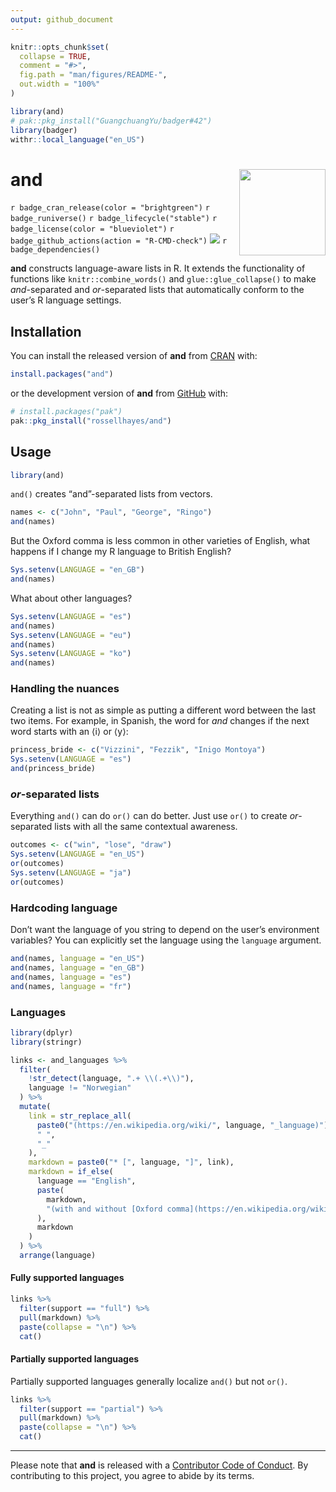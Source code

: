 ```yaml
---
output: github_document
---
```


<!-- README.md is generated from README.Rmd. Please edit that file -->

```r
knitr::opts_chunk$set(
  collapse = TRUE,
  comment = "#>",
  fig.path = "man/figures/README-",
  out.width = "100%"
)

library(and)
# pak::pkg_install("GuangchuangYu/badger#42")
library(badger)
withr::local_language("en_US")
```

# and <img src="man/figures/logo.png?raw=TRUE" align="right" height="138" />

<!-- badges: start -->
`r badge_cran_release(color = "brightgreen")`
`r badge_runiverse()`
`r badge_lifecycle("stable")`
`r badge_license(color = "blueviolet")`
`r badge_github_actions(action = "R-CMD-check")`
[![](https://codecov.io/gh/rossellhayes/and/branch/main/graph/badge.svg)](https://app.codecov.io/gh/rossellhayes/and)
`r badge_dependencies()`
<!-- badges: end -->

**and** constructs language-aware lists in R. It extends the functionality of functions like `knitr::combine_words()` and `glue::glue_collapse()` to make _and_-separated and _or_-separated lists that automatically conform to the user's R language settings.

## Installation

You can install the released version of **and** from [CRAN](https://cran.r-project.org/package=and) with:

``` r
install.packages("and")
```

or the development version of **and** from [GitHub](https://github.com/rossellhayes/and) with:

``` r
# install.packages("pak")
pak::pkg_install("rossellhayes/and")
```

## Usage

```r
library(and)
```

`and()` creates "and"-separated lists from vectors.

```r
names <- c("John", "Paul", "George", "Ringo")
and(names)
```

But the Oxford comma is less common in other varieties of English, what happens if I change my R language to British English?

```r
Sys.setenv(LANGUAGE = "en_GB")
and(names)
```

What about other languages?

```r
Sys.setenv(LANGUAGE = "es")
and(names)
Sys.setenv(LANGUAGE = "eu")
and(names)
Sys.setenv(LANGUAGE = "ko")
and(names)
```

### Handling the nuances

Creating a list is not as simple as putting a different word between the last two items.
For example, in Spanish, the word for _and_ changes if the next word starts with an ⟨i⟩  or ⟨y⟩:

```r
princess_bride <- c("Vizzini", "Fezzik", "Inigo Montoya")
Sys.setenv(LANGUAGE = "es")
and(princess_bride)
```

### _or_-separated lists

Everything `and()` can do `or()` can do better. Just use `or()` to create _or_-separated lists with all the same contextual awareness.

```r
outcomes <- c("win", "lose", "draw")
Sys.setenv(LANGUAGE = "en_US")
or(outcomes)
Sys.setenv(LANGUAGE = "ja")
or(outcomes)
```

### Hardcoding language

Don't want the language of you string to depend on the user's environment variables?
You can explicitly set the language using the `language` argument.

```r
and(names, language = "en_US")
and(names, language = "en_GB")
and(names, language = "es")
and(names, language = "fr")
```

### Languages

```r
library(dplyr)
library(stringr)

links <- and_languages %>% 
  filter(
    !str_detect(language, ".+ \\(.+\\)"),
    language != "Norwegian"
  ) %>% 
  mutate(
    link = str_replace_all(
      paste0("(https://en.wikipedia.org/wiki/", language, "_language)"),
      " ",
      "_"
    ),
    markdown = paste0("* [", language, "]", link),
    markdown = if_else(
      language == "English",
      paste(
        markdown,
        "(with and without [Oxford comma](https://en.wikipedia.org/wiki/Serial_comma))"
      ),
      markdown
    )
  ) %>% 
  arrange(language)
```

#### Fully supported languages

```r
links %>% 
  filter(support == "full") %>% 
  pull(markdown) %>% 
  paste(collapse = "\n") %>%
  cat()
```

#### Partially supported languages

Partially supported languages generally localize `and()` but not `or()`.

```r
links %>% 
  filter(support == "partial") %>% 
  pull(markdown) %>% 
  paste(collapse = "\n") %>%
  cat()
```

---

Please note that **and** is released with a [Contributor Code of Conduct](https://contributor-covenant.org/version/2/0/CODE_OF_CONDUCT.html).
By contributing to this project, you agree to abide by its terms.
